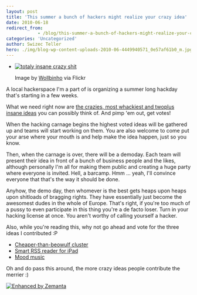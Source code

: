 ```yaml
---
layout: post
title: 'This summer a bunch of hackers might realize your crazy idea'
date: 2010-06-18
redirect_from: 
            - /blog/this-summer-a-bunch-of-hackers-might-realize-your-crazy-idea/swizec/1365
categories: 'Uncategorized'
author: Swizec Teller
hero: ./img/blog-wp-content-uploads-2010-06-4449940571_0e57af61b0_m.jpg
---
```

- [![totaly insane crazy shit](./img/blog-wp-content-uploads-2010-06-4449940571_0e57af61b0_m.jpg "totaly insane crazy shit")](http://www.flickr.com/photos/10177557@N08/4449940571)

  Image by [Wollbinho](http://www.flickr.com/photos/10177557@N08/4449940571) via Flickr

A local hackerspace I'm a part of is organizing a summer long hackday that's starting in a few weeks.



What we need right now are [the crazies, most whackiest and twoplus insane ideas](http://summer.hekovnik.si/ideas-and-projects/) you can possibly think of. And pimp 'em out, get votes!



When the hacking carnage begins the highest voted ideas will be gathered up and teams will start working on them. You are also welcome to come put your arse where your mouth is and help make the idea happen, just so you know.



Then, when the carnage is over, there will be a demoday. Each team will present their idea in front of a bunch of business people and the likes, although personally I'm all for making them public and creating a huge party where everyone is invited. Hell, a barcamp. Hmm ... yeah, I'll convince everyone that that's the way it should be done.



Anyhow, the demo day, then whomever is the best gets heaps upon heaps upon shitloads of bragging rights. They have essentially just become the awesomest dudes in the whole of Europe. That's right, if you're too much of a pussy to even participate in this thing you're a de facto loser. Turn in your hacking license at once. You aren't worthy of calling yourself a hacker.



Also, while you're reading this, why not go ahead and vote for the three ideas I contributed :P

- [Cheaper-than-beowulf cluster](http://summerinabasement.uservoice.com/forums/59903-ideas-and-projects/suggestions/835095-web-cheaper-than-beowulf-cluster?ref=title)
- [Smart RSS reader for iPad](http://summerinabasement.uservoice.com/forums/59903-ideas-and-projects/suggestions/834765-mobile-smart-ipad-rss-reader?ref=title)
- [Mood music](http://summerinabasement.uservoice.com/forums/59903-ideas-and-projects/suggestions/841441-mobile-web-mood-music?ref=title)

Oh and do pass this around, the more crazy ideas people contribute the merrier :)

[![Enhanced by Zemanta](http://img.zemanta.com/zemified_e.png?x-id=e0a5ac72-c0d8-450c-bbdd-aea80e892dfd)](http://www.zemanta.com/ "Enhanced by Zemanta")
